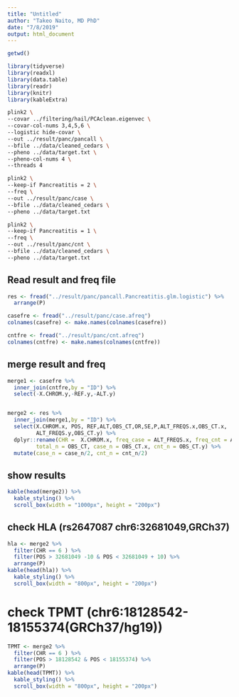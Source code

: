```yaml
---
title: "Untitled"
author: "Takeo Naito, MD PhD"
date: "7/8/2019"
output: html_document
---
```


```r
getwd()
```

```r
library(tidyverse)
library(readxl)
library(data.table)
library(readr)
library(knitr)
library(kableExtra)

```
```bash
plink2 \
--covar ../filtering/hail/PCAclean.eigenvec \
--covar-col-nums 3,4,5,6 \
--logistic hide-covar \
--out ../result/panc/pancall \
--bfile ../data/cleaned_cedars \
--pheno ../data/target.txt \
--pheno-col-nums 4 \
--threads 4

```
```bash
plink2 \
--keep-if Pancreatitis = 2 \
--freq \
--out ../result/panc/case \
--bfile ../data/cleaned_cedars \
--pheno ../data/target.txt 
```

```bash
plink2 \
--keep-if Pancreatitis = 1 \
--freq \
--out ../result/panc/cnt \
--bfile ../data/cleaned_cedars \
--pheno ../data/target.txt 
```

## Read result and freq file

```r
res <- fread("../result/panc/pancall.Pancreatitis.glm.logistic") %>% 
  arrange(P)

casefre <- fread("../result/panc/case.afreq")
colnames(casefre) <- make.names(colnames(casefre))

cntfre <- fread("../result/panc/cnt.afreq")
colnames(cntfre) <- make.names(colnames(cntfre))


```
## merge result and freq

```r
merge1 <- casefre %>% 
  inner_join(cntfre,by = "ID") %>% 
  select(-X.CHROM.y,-REF.y,-ALT.y)


merge2 <- res %>% 
  inner_join(merge1,by = "ID") %>% 
  select(X.CHROM.x, POS, REF,ALT,OBS_CT,OR,SE,P,ALT_FREQS.x,OBS_CT.x,
         ALT_FREQS.y,OBS_CT.y) %>%  
  dplyr::rename(CHR =  X.CHROM.x, freq_case = ALT_FREQS.x, freq_cnt = ALT_FREQS.y,
         total_n = OBS_CT, case_n = OBS_CT.x, cnt_n = OBS_CT.y) %>% 
  mutate(case_n = case_n/2, cnt_n = cnt_n/2)

```
## show results
```r
kable(head(merge2)) %>%
  kable_styling() %>%
  scroll_box(width = "1000px", height = "200px")
```























## check HLA  (rs2647087 chr6:32681049,GRCh37)
```r
hla <- merge2 %>% 
  filter(CHR == 6 ) %>% 
  filter(POS > 32681049 -10 & POS < 32681049 + 10) %>% 
  arrange(P)
kable(head(hla)) %>%
  kable_styling() %>%
  scroll_box(width = "800px", height = "200px")
```

# check TPMT (chr6:18128542-18155374(GRCh37/hg19))
```r

TPMT <- merge2 %>% 
  filter(CHR == 6 ) %>% 
  filter(POS > 18128542 & POS < 18155374) %>% 
  arrange(P)
kable(head(TPMT)) %>%
  kable_styling() %>%
  scroll_box(width = "800px", height = "200px")
```




